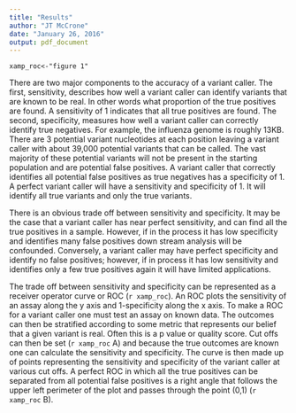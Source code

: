 ```yaml
---
title: "Results"
author: "JT McCrone"
date: "January 26, 2016"
output: pdf_document
---
```

```{r.message=F,echo=F}
xamp_roc<-"figure 1"
```

There are two major components to the accuracy of a variant caller. The first, sensitivity, describes how well a variant caller can identify variants that are known to be real. In other words what proportion of the true positives are found. A sensitivity of 1 indicates that all true positives are found. The second, specificity, measures how well a variant caller can correctly identify true negatives. For example, the influenza genome is roughly 13KB. There are 3  potential variant nucleotides at each position leaving a variant caller with about 39,000 potential variants that can be called. The vast majority of these potential variants will not be present in the starting population and are potential false positives. A variant caller that correctly identifies all potential false positives as true negatives has a specificity of 1. A perfect variant caller will have a sensitivity and specificity of 1. It will identify all true variants and only the true variants.

There is an obvious trade off between sensitivity and specificity. It may be the case that a variant caller has near perfect sensitivity, and  can find all the true positives in a sample. However, if in the process it has low specificity and identifies many false positives down stream analysis will be confounded. Conversely, a variant caller may have perfect specificity and identify no false positives; however, if in process it has low sensitivity and identifies only a few true positives again it will have limited applications. 

The trade off between sensitivity and specificity can be represented as a receiver operator curve or ROC (`r xamp_roc`). An ROC plots the sensitivity of an assay along the y axis and 1-specificity along the x axis. To make a ROC for a variant caller one must test an assay on known data. The outcomes can then be stratified according to some metric that represents our belief that a given variant is real. Often this is a p value or quality score. Cut offs can then be set (`r xamp_roc` A) and because the true outcomes are known one can calculate the sensitivity and specificity. The curve is then made up of points representing the sensitivity and specificity of the variant caller at various cut offs. A perfect ROC in which all the true positives can be separated from all potential false positives is a right angle that follows the upper left perimeter of the plot and passes through the point (0,1)  (`r xamp_roc` B).


